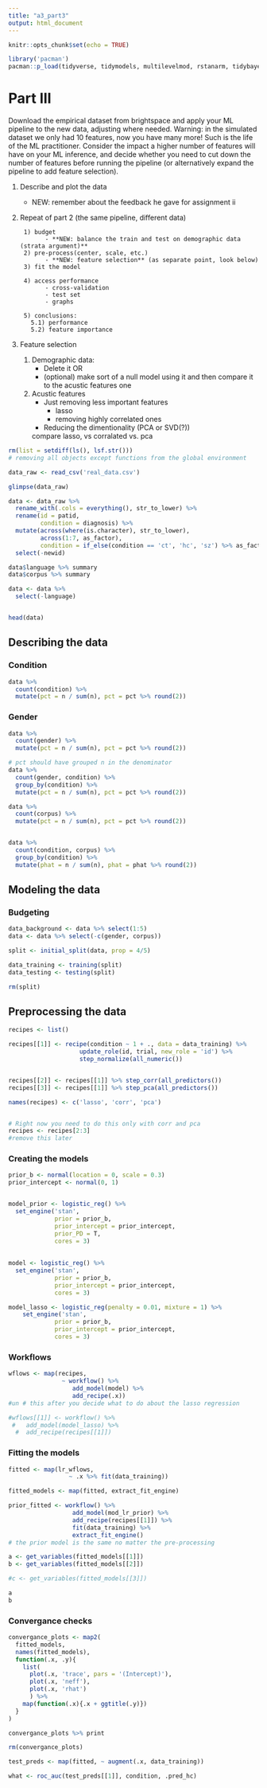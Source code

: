 ```yaml
---
title: "a3_part3"
output: html_document
---
```


```r
knitr::opts_chunk$set(echo = TRUE)

library('pacman')
pacman::p_load(tidyverse, tidymodels, multilevelmod, rstanarm, tidybayes, broom.mixed)
```
# Part III

Download the empirical dataset from brightspace and apply your ML pipeline to the new data, adjusting where needed. Warning: in the simulated dataset we only had 10 features, now you have many more! Such is the life of the ML practitioner. Consider the impact a higher number of features will have on your ML inference, and decide whether you need to cut down the number of features before running the pipeline (or alternatively expand the pipeline to add feature selection).


1. Describe and plot the data
    
      - NEW: remember about the feedback he gave for assignment ii

2. Repeat of part 2 (the same pipeline, different data)
      
        1) budget
              - **NEW: balance the train and test on demographic data (strata argument)**
        2) pre-process(center, scale, etc.)
              - **NEW: feature selection** (as separate point, look below)
        3) fit the model
              
        4) access performance
              - cross-validation
              - test set
              - graphs
              
        5) conclusions: 
          5.1) performance
          5.2) feature importance


3. Feature selection
    1. Demographic data:
        - Delete it
              OR
        - (optional) make sort of a null model using it and then compare it to the acustic features one
    2. Acustic features
        - Just removing less important features
            - lasso 
            - removing highly correlated ones
          
        - Reducing the dimentionality (PCA or SVD(?))
        
        
        compare lasso, vs corralated vs. pca
        
```r
rm(list = setdiff(ls(), lsf.str())) 
# removing all objects except functions from the global environment
```
      
```r
data_raw <- read_csv('real_data.csv')

glimpse(data_raw)
```

```r
data <- data_raw %>%
  rename_with(.cols = everything(), str_to_lower) %>% 
  rename(id = patid,
         condition = diagnosis) %>% 
  mutate(across(where(is.character), str_to_lower),
         across(1:7, as_factor),
         condition = if_else(condition == 'ct', 'hc', 'sz') %>% as_factor) %>% 
  select(-newid)

data$language %>% summary
data$corpus %>% summary

data <- data %>% 
  select(-language)


head(data)
```
## Describing the data
### Condition
```r
data %>% 
  count(condition) %>% 
  mutate(pct = n / sum(n), pct = pct %>% round(2))
```

### Gender
```r
data %>% 
  count(gender) %>% 
  mutate(pct = n / sum(n), pct = pct %>% round(2))

# pct should have grouped n in the denominator
data %>% 
  count(gender, condition) %>% 
  group_by(condition) %>% 
  mutate(pct = n / sum(n), pct = pct %>% round(2))
```
```r
data %>% 
  count(corpus) %>% 
  mutate(pct = n / sum(n), pct = pct %>% round(2))


data %>% 
  count(condition, corpus) %>% 
  group_by(condition) %>% 
  mutate(phat = n / sum(n), phat = phat %>% round(2))
```

## Modeling the data
### Budgeting
```r
data_background <- data %>% select(1:5)
data <- data %>% select(-c(gender, corpus))

split <- initial_split(data, prop = 4/5)

data_training <- training(split)
data_testing <- testing(split)

rm(split)
```
## Preprocessing the data
```r
recipes <- list()

recipes[[1]] <- recipe(condition ~ 1 + ., data = data_training) %>%
                    update_role(id, trial, new_role = 'id') %>%
                    step_normalize(all_numeric())


recipes[[2]] <- recipes[[1]] %>% step_corr(all_predictors())
recipes[[3]] <- recipes[[1]] %>% step_pca(all_predictors())

names(recipes) <- c('lasso', 'corr', 'pca')


# Right now you need to do this only with corr and pca 
recipes <- recipes[2:3]
#remove this later
```
### Creating the models
```r
prior_b <- normal(location = 0, scale = 0.3)
prior_intercept <- normal(0, 1)


model_prior <- logistic_reg() %>% 
  set_engine('stan',
             prior = prior_b,
             prior_intercept = prior_intercept,
             prior_PD = T,
             cores = 3)
  
  
model <- logistic_reg() %>% 
  set_engine('stan',
             prior = prior_b,
             prior_intercept = prior_intercept,
             cores = 3)

model_lasso <- logistic_reg(penalty = 0.01, mixture = 1) %>% 
    set_engine('stan',
             prior = prior_b,
             prior_intercept = prior_intercept,
             cores = 3)

```
### Workflows
```r
wflows <- map(recipes,
               ~ workflow() %>% 
                  add_model(model) %>% 
                  add_recipe(.x))
#un # this after you decide what to do about the lasso regression

#wflows[[1]] <- workflow() %>% 
 #   add_model(model_lasso) %>% 
  #  add_recipe(recipes[[1]])
```
### Fitting the models
```r
fitted <- map(lr_wflows,
                 ~ .x %>% fit(data_training))

fitted_models <- map(fitted, extract_fit_engine)

prior_fitted <- workflow() %>%
                  add_model(mod_lr_prior) %>%
                  add_recipe(recipes[[1]]) %>% 
                  fit(data_training) %>% 
                  extract_fit_engine()
# the prior model is the same no matter the pre-processing
```

```r
a <- get_variables(fitted_models[[1]])
b <- get_variables(fitted_models[[2]])

#c <- get_variables(fitted_models[[3]])
```


```r
a
b
```


### Convergance checks
```r

convergance_plots <- map2(
  fitted_models, 
  names(fitted_models), 
  function(.x, .y){
    list(
      plot(.x, 'trace', pars = '(Intercept)'),
      plot(.x, 'neff'),
      plot(.x, 'rhat')
      ) %>%
    map(function(.x){.x + ggtitle(.y)})
  }
)

convergance_plots %>% print

rm(convergance_plots)

```

```r
test_preds <- map(fitted, ~ augment(.x, data_training))

what <- roc_auc(test_preds[[1]], condition, .pred_hc)
```
```r

```

